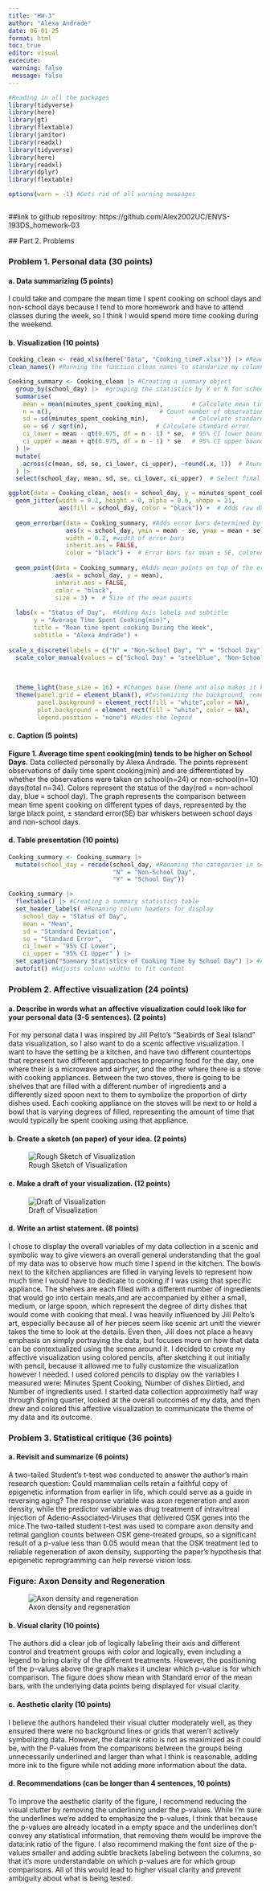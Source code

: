 ```yaml
---
title: "HW-3"
author: "Alexa Andrade"
date: 06-01-25
format: html
toc: true
editor: visual
excecute:
 warning: false
 message: false
---
```


```r
#Reading in all the packages 
library(tidyverse)
library(here)
library(gt)
library(flextable)
library(janitor)
library(readxl)
library(tidyverse)
library(here)
library(readxl)
library(dplyr)
library(flextable)

options(warn = -1) #Gets rid of all warning messages 



```
##link to github repositroy: https://github.com/Alex2002UC/ENVS-193DS_homework-03 

\## Part 2. Problems

### Problem 1. Personal data (30 points)

#### a. Data summarizing (5 points)

I could take and compare the mean time I spent cooking on school days and non-school days because I tend to more homework and have to attend classes during the week, so I think I would spend more time cooking during the weekend.

#### b. Visualization (10 points)

```r

Cooking_clean <- read_xlsx(here("Data", "Cooking_timeF.xlsx")) |> #Reading in my data and putting it into a new object name
clean_names() #Running the function clean_names to standarize my column names

Cooking_summary <- Cooking_clean |> #Creating a summary object
  group_by(school_day) |>  #grouping the statistics by Y or N for school day
  summarise(
    mean = mean(minutes_spent_cooking_min),        # Calculate mean time spent cooking
    n = n(),                              # Count number of observations
    sd = sd(minutes_spent_cooking_min),            # Calculate standard deviation
    se = sd / sqrt(n),                   # Calculate standard error
    ci_lower = mean - qt(0.975, df = n - 1) * se,  # 95% CI lower bound
    ci_upper = mean + qt(0.975, df = n - 1) * se   # 95% CI upper bound
  ) |>
  mutate(
    across(c(mean, sd, se, ci_lower, ci_upper), ~round(.x, 1))  # Round values to first decimal point 
  ) |>
  select(school_day, mean, sd, se, ci_lower, ci_upper)  # Select final columns I want shown 
```

```r

ggplot(data = Cooking_clean, aes(x = school_day, y = minutes_spent_cooking_min, color = school_day)) + #Setting up data for plotting
  geom_jitter(width = 0.2, height = 0, alpha = 0.6, shape = 21, 
              aes(fill = school_day, color = "black")) +  # Adds raw data points with jitter plot, shows the underlying data 
  
  geom_errorbar(data = Cooking_summary, #Adds error bars determined by SE
                aes(x = school_day, ymin = mean - se, ymax = mean + se),
                width = 0.2, #width of error bars
                inherit.aes = FALSE,
                color = "black") +  # Error bars for mean ± SE, colored black
  
  geom_point(data = Cooking_summary, #Adds mean points on top of the error bars 
             aes(x = school_day, y = mean),
             inherit.aes = FALSE,
             color = "black", 
             size = 3) +  # Size of the mean points
  
  labs(x = "Status of Day",  #Adding Axis labels and subtitle
       y = "Average Time Spent Cooking(min)", 
       title = "Mean time spent cooking During the Week",
       subtitle = "Alexa Andrade") +
  
scale_x_discrete(labels = c("N" = "Non-School Day", "Y" = "School Day")) + #Renaming the x-axis 
  scale_color_manual(values = c("School Day" = "steelblue", "Non-School Day" = "red")) + #manually changing the colors of non-school and school categories
    
    
    
  theme_light(base_size = 16) + #Changes base theme and also makes it have larger font 
  theme(panel.grid = element_blank(), #Customizing the background, removing gridlines 
        panel.background = element_rect(fill = "white",color = NA),
        plot.background = element_rect(fill = "white", color = NA),
        legend.position = "none") #Hides the legend 

```

#### c. Caption (5 points)

**Figure 1. Average time spent cooking(min) tends to be higher on School Days.** Data collected personally by Alexa Andrade. The points represent observations of daily time spent cooking(min) and are differentiated by whether the observations were taken on school(n=24) or non-school(n=10) days(total n=34). Colors represent the status of the day(red = non-school day, blue = school day). The graph represents the comparison between mean time spent cooking on different types of days, represented by the large black point, ± standard error(SE) bar whiskers between school days and non-school days.

#### d. Table presentation (10 points)

```r

Cooking_summary <- Cooking_summary |> 
  mutate(school_day = recode(school_day, #Renaming the categories in school_day column 
                             "N" = "Non-School Day",
                             "Y" = "School Day"))

Cooking_summary |>
  flextable() |> #Creating a summary statistics table 
  set_header_labels( #Renaming column headers for display
    school_day = "Status of Day",
    mean = "Mean",
    sd = "Standard Deviation",
    se = "Standard Error",
    ci_lower = "95% CI Lower",
    ci_upper = "95% CI Upper" ) |>
  set_caption("Summary Statistics of Cooking Time by School Day") |> #Adding a title to the table 
  autofit() #Adjusts column widths to fit content 

```

### Problem 2. Affective visualization (24 points)

#### a. Describe in words what an affective visualization could look like for your personal data (3-5 sentences). (2 points)

For my personal data I was inspired by Jill Pelto's "Seabirds of Seal Island" data visualization, so I also want to do a scenic affective visualization. I want to have the setting be a kitchen, and have two different countertops that represent two different approaches to preparing food for the day, one where their is a microwave and airfryer, and the other where there is a stove with cooking appliances. Between the two stoves, there is going to be shelves that are filled with a different number of ingredients and a differently sized spoon next to them to symbolize the proportion of dirty dishes used. Each cooking appliance on the stoves will be next to or hold a bowl that is varying degrees of filled, representing the amount of time that would typically be spent cooking using that appliance.

#### b. Create a sketch (on paper) of your idea. (2 points)

![Rough Sketch of Visualization](Sketch.png)

#### c. Make a draft of your visualization. (12 points)

![Draft of Visualization](Draft.png)

#### d. Write an artist statement. (8 points)

I chose to display the overall variables of my data collection in a scenic and symbolic way to give viewers an overall general understanding that the goal of my data was to observe how much time I spend in the kitchen. The bowls next to the kitchen appliances are filled in varying levels to represent how much time I would have to dedicate to cooking if I was using that specific appliance. The shelves are each filled with a different number of ingredients that would go into certain meals,and are accompanied by either a small, medium, or large spoon, which represent the degree of dirty dishes that would come with cooking that meal. I was heavily influenced by Jill Pelto's art, especially because all of her pieces seem like scenic art unitl the viewer takes the time to look at the details. Even then, Jill does not place a heavy emphasis on simply portraying the data, but focuses more on how that data can be contextualized using the scene around it. I decided to create my affective visualization using colored pencils, after sketching it out initially with pencil, because it allowed me to fully customize the visualization however I needed. I used colored pencils to display ow the variables I measured were: Minutes Spent Cooking, Number of dishes Dirtied, and Number of ingredients used. I started data collection approximetly half way through Spring quarter, looked at the overall outcomes of my data, and then drew and colored this affective visualization to communicate the theme of my data and its outcome.

### Problem 3. Statistical critique (36 points)

#### a. Revisit and summarize (6 points)

A two-tailed Student’s t-test was conducted to answer the author's main research question: Could mammalian cells retain a faithful copy of epigenetic information from earlier in life, which could serve as a guide in reversing aging? The response variable was axon regeneration and axon density, while the predictor variable was drug treatment of intravitreal injection of Adeno-Associated-Viruses that delivered OSK genes into the mice.The two-tailed student t-test was used to compare axon density and retinal ganglion counts between OSK gene-treated groups, so a significant result of a p-value less than 0.05 would mean that the OSK treatment led to reliable regeneration of axon density, supporting the paper’s hypothesis that epigenetic reprogramming can help reverse vision loss.

### Figure: Axon Density and Regeneration

![Axon density and regeneration](Axon_density.png) 

#### b. Visual clarity (10 points)

The authors did a clear job of logically labeling their axis and different control and treatment groups with color and logically, even including a legend to bring clarity of the different treatments. However, the positioning of the p-values above the graph makes it unclear which p-value is for which comparison. The figure does show mean with Standard error of the mean bars, with the underlying data points being displayed for visual clarity.

#### c. Aesthetic clarity (10 points)

I believe the authors handeled their visual clutter moderately well, as they ensured there were no background lines or grids that weren't actively symbolizing data. However, the data:ink ratio is not as maximized as it could be, with the P-values from the comparisons between the groups being unnecessarily underlined and larger than what I think is reasonable, adding more ink to the figure while not adding more information about the data.

#### d. Recommendations (can be longer than 4 sentences, 10 points)

To improve the aesthetic clarity of the figure, I recommend reducing the visual clutter by removing the underlining under the p-values. While I'm sure the underlines we're added to emphasize the p-values, I think that because the p-values are already located in a empty space and the underlines don't convey any statistical information, that removing them would be improve the data:ink ratio of the figure. I also recommend making the font size of the p-values smaller and adding subtle brackets labeling between the columns, so that it's more understandable on which p-values are for which group comparisons. All of this would lead to higher visual clarity and prevent ambiguity about what is being tested.
